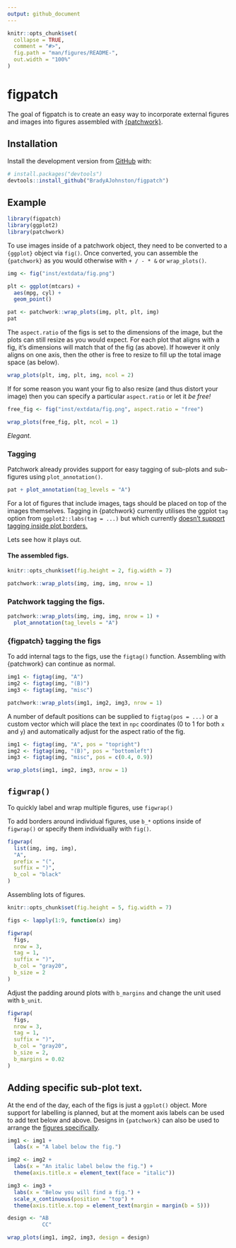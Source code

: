 ---
output: github_document
---

<!-- README.md is generated from README.Rmd. Please edit that file -->

```{r, include = FALSE}
knitr::opts_chunk$set(
  collapse = TRUE,
  comment = "#>",
  fig.path = "man/figures/README-",
  out.width = "100%"
)
```

# figpatch

<!-- badges: start -->
<!-- badges: end -->

The goal of figpatch is to create an easy way to incorporate external figures
and images into figures assembled with
[{patchwork}](https://patchwork.data-imaginist.com/).

## Installation

<!-- You can install the released version of figpatch from [CRAN](https://CRAN.R-project.org) with: -->

<!-- ``` r -->
<!-- install.packages("figpatch") -->
<!-- ``` -->

Install the development version from [GitHub](https://github.com/) with:

``` r
# install.packages("devtools")
devtools::install_github("BradyAJohnston/figpatch")
```
## Example

```{r example}
library(figpatch)
library(ggplot2)
library(patchwork)
```

To use images inside of a patchwork object, they need to be converted to a
`{ggplot}` object via `fig()`. Once converted, you can assemble the
`{patchwork}` as you would otherwise with `+ / - * &` or `wrap_plots()`.

```{r figpatch}
img <- fig("inst/extdata/fig.png")

plt <- ggplot(mtcars) + 
  aes(mpg, cyl) + 
  geom_point()

pat <- patchwork::wrap_plots(img, plt, plt, img)
pat
```

The `aspect.ratio` of the figs is set to the dimensions of the image, but the
plots can still resize as you would expect. For each plot that aligns with a
fig, it's dimensions will match that of the fig (as above). If however it only
aligns on one axis, then the other is free to resize to fill up the total image
space (as below).

```{r}
wrap_plots(plt, img, plt, img, ncol = 2)
```

If for some reason you want your fig to also resize (and thus distort your
image) then you can specify a particular `aspect.ratio` or let it _be free!_

```{r}
free_fig <- fig("inst/extdata/fig.png", aspect.ratio = "free")

wrap_plots(free_fig, plt, ncol = 1)
```

_Elegant._

### Tagging
Patchwork already provides support for easy tagging of sub-plots and sub-figures
using `plot_annotation()`.
```{r}
pat + plot_annotation(tag_levels = "A")
```

For a lot of figures that include images, tags should be placed on top of the images themselves.
Tagging in {patchwork} currently utilises the ggplot `tag` option 
from `ggplot2::labs(tag = ...)` but which currently [doesn't support tagging inside plot borders.](https://github.com/tidyverse/ggplot2/issues/4297)

Lets see how it plays out.

#### The assembled figs.
```{r fig.height=2, fig.width=7}
knitr::opts_chunk$set(fig.height = 2, fig.width = 7)
```


```{r fig.height=2, fig.width=7}
patchwork::wrap_plots(img, img, img, nrow = 1)
```

### Patchwork tagging the figs.
```{r}
patchwork::wrap_plots(img, img, img, nrow = 1) + 
  plot_annotation(tag_levels = "A")
```


### {figpatch} tagging the figs
To add internal tags to the figs, use the `figtag()` function. Assembling with
{patchwork} can continue as normal.

```{r}
img1 <- figtag(img, "A")
img2 <- figtag(img, "(B)")
img3 <- figtag(img, "misc")

patchwork::wrap_plots(img1, img2, img3, nrow = 1)
```

A number of default positions can be supplied to `figtag(pos = ...)` or a custom
vector which will place the text in `npc` coordinates (0 to 1 for both `x` and `y`) and
automatically adjust for the aspect ratio of the fig.

```{r}
img1 <- figtag(img, "A", pos = "topright")
img2 <- figtag(img, "(B)", pos = "bottomleft")
img3 <- figtag(img, "misc", pos = c(0.4, 0.9))

wrap_plots(img1, img2, img3, nrow = 1)
```

## `figwrap()`
To quickly label and wrap multiple figures, use `figwrap()` 

To add borders around individual figures, use `b_*` options inside of `figwrap()` 
or specify them individually with `fig()`.

```{r}
figwrap(
  list(img, img, img),
  "A",
  prefix = "(",
  suffix = ")",
  b_col = "black"
)
```



Assembling lots of figures.
```{r}
knitr::opts_chunk$set(fig.height = 5, fig.width = 7)
```

```{r}
figs <- lapply(1:9, function(x) img)

figwrap(
  figs,
  nrow = 3,
  tag = 1,
  suffix = ")",
  b_col = "gray20",
  b_size = 2
)
```

Adjust the padding around plots with `b_margins` and change the unit used with 
`b_unit`.
```{r}
figwrap(
  figs,
  nrow = 3,
  tag = 1,
  suffix = ")",
  b_col = "gray20",
  b_size = 2, 
  b_margins = 0.02
)
```


## Adding specific sub-plot text.
At the end of the day, each of the figs is just a `ggplot()` object. More
support for labelling is planned, but at the moment axis labels can be used to
add text below and above.
Designs in `{patchwork}` can also be used to arrange the [figures specifically](https://patchwork.data-imaginist.com/articles/guides/layout.html#moving-beyond-the-grid).

```{r warning=FALSE}
img1 <- img1 + 
  labs(x = "A label below the fig.")

img2 <- img2 + 
  labs(x = "An italic label below the fig.") +
  theme(axis.title.x = element_text(face = "italic"))

img3 <- img3 + 
  labs(x = "Below you will find a fig.") + 
  scale_x_continuous(position = "top") + 
  theme(axis.title.x.top = element_text(margin = margin(b = 5)))

design <- "AB
           CC"

wrap_plots(img1, img2, img3, design = design)
```

